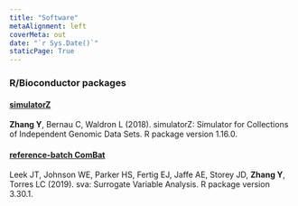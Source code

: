 ```yaml
---
title: "Software"
metaAlignment: left
coverMeta: out
date: "`r Sys.Date()`"
staticPage: True
---
```


### R/Bioconductor packages

#### [simulatorZ](https://bioconductor.org/packages/release/bioc/html/simulatorZ.html)

**Zhang Y**, Bernau C, Waldron L (2018). simulatorZ: Simulator for Collections of Independent Genomic Data Sets. R package version 1.16.0. 

#### [reference-batch ComBat](https://bioconductor.org/packages/release/bioc/html/sva.html)

Leek JT, Johnson WE, Parker HS, Fertig EJ, Jaffe AE, Storey JD, **Zhang Y**, Torres LC (2019). sva: Surrogate Variable Analysis. R package version 3.30.1. 

